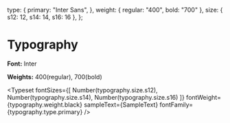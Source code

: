 
<Meta title="Typography" />

  type: {
    primary: "Inter Sans",
  },
  weight: {
    regular: "400",
    bold: "700"
  },
  size: {
    s12: 12,
    s14: 14,
    s16: 16
  },
};


# Typography

**Font:** Inter

**Weights:** 400(regular), 700(bold)

<Typeset
  fontSizes={[
    Number(typography.size.s12),
    Number(typography.size.s14),
    Number(typography.size.s16)
  ]}
  fontWeight={typography.weight.black}
  sampleText={SampleText}
  fontFamily={typography.type.primary}
/>
